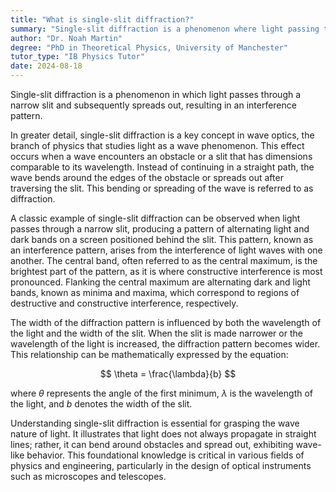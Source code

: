 ```yaml
---
title: "What is single-slit diffraction?"
summary: "Single-slit diffraction is a phenomenon where light passing through a narrow slit spreads out, creating an interference pattern."
author: "Dr. Noah Martin"
degree: "PhD in Theoretical Physics, University of Manchester"
tutor_type: "IB Physics Tutor"
date: 2024-08-18
---
```


Single-slit diffraction is a phenomenon in which light passes through a narrow slit and subsequently spreads out, resulting in an interference pattern.

In greater detail, single-slit diffraction is a key concept in wave optics, the branch of physics that studies light as a wave phenomenon. This effect occurs when a wave encounters an obstacle or a slit that has dimensions comparable to its wavelength. Instead of continuing in a straight path, the wave bends around the edges of the obstacle or spreads out after traversing the slit. This bending or spreading of the wave is referred to as diffraction.

A classic example of single-slit diffraction can be observed when light passes through a narrow slit, producing a pattern of alternating light and dark bands on a screen positioned behind the slit. This pattern, known as an interference pattern, arises from the interference of light waves with one another. The central band, often referred to as the central maximum, is the brightest part of the pattern, as it is where constructive interference is most pronounced. Flanking the central maximum are alternating dark and light bands, known as minima and maxima, which correspond to regions of destructive and constructive interference, respectively.

The width of the diffraction pattern is influenced by both the wavelength of the light and the width of the slit. When the slit is made narrower or the wavelength of the light is increased, the diffraction pattern becomes wider. This relationship can be mathematically expressed by the equation:

$$
\theta = \frac{\lambda}{b}
$$

where $\theta$ represents the angle of the first minimum, $\lambda$ is the wavelength of the light, and $b$ denotes the width of the slit.

Understanding single-slit diffraction is essential for grasping the wave nature of light. It illustrates that light does not always propagate in straight lines; rather, it can bend around obstacles and spread out, exhibiting wave-like behavior. This foundational knowledge is critical in various fields of physics and engineering, particularly in the design of optical instruments such as microscopes and telescopes.
    